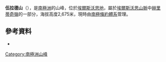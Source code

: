 {{Coord|80|33|S|96|43|W|display=title}}

'''伍拉德山'''（{{lang-en|Mount Woollard}}），是[[南極洲|南極洲]]的山峰，位於[[埃爾斯沃思地|埃爾斯沃思地]]，屬於[[埃爾斯沃思山脈|埃爾斯沃思山脈]]中[[赫里蒂奇嶺|赫里蒂奇嶺]]的一部分，海拔高度2,675米，現時由[[南極條約體系|南極條約體系]]管理。

==參考資料==
*{{usgs-gazetteer}}

{{DEFAULTSORT:Mount Woollard}}
[[Category:南極洲山峰|Category:南極洲山峰]]


{{EllsworthLand-geo-stub}}